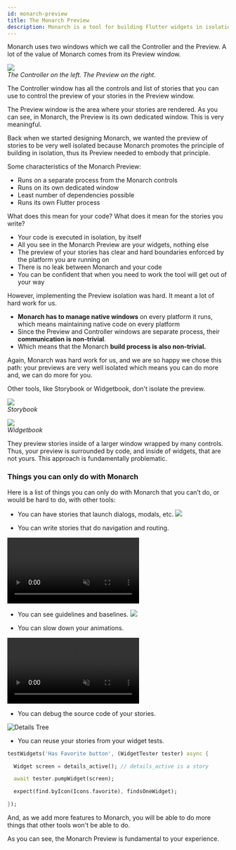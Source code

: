 ```yaml
---
id: monarch-preview
title: The Monarch Preview
description: Monarch is a tool for building Flutter widgets in isolation. It makes it easy to build, test and debug complex UIs.
---
```



Monarch uses two windows which we call the Controller and the Preview. A lot of the value of Monarch comes from its Preview window. 

![](/assets/preview/controller-and-preview.png)  
_The Controller on the left. The Preview on the right._

The Controller window has all the controls and list of stories that you can use to control the preview of your stories in the Preview window.

The Preview window is the area where your stories are rendered. As you can see, in Monarch, the Preview is its own dedicated window. This is very meaningful.

Back when we started designing Monarch, we wanted the preview of stories to be very well isolated because Monarch promotes the principle of building in isolation, thus its Preview needed to embody that principle.

Some characteristics of the Monarch Preview:
- Runs on a separate process from the Monarch controls
- Runs on its own dedicated window
- Least number of dependencies possible
- Runs its own Flutter process

What does this mean for your code? What does it mean for the stories you write?
- Your code is executed in isolation, by itself
- All you see in the Monarch Preview are your widgets, nothing else
- The preview of your stories has clear and hard boundaries enforced by the platform you are running on
- There is no leak between Monarch and your code
- You can be confident that when you need to work the tool will get out of your way

However, implementing the Preview isolation was hard. It meant a lot of hard work for us.
- **Monarch has to manage native windows** on every platform it runs, which means maintaining native code on every platform
- Since the Preview and Controller windows are separate process, their **communication** **is non-trivial**.
- Which means that the Monarch **build process is also non-trivial.**

Again, Monarch was hard work for us, and we are so happy we chose this path: your previews are very well isolated which means you can do more and, we can do more for you.

Other tools, like Storybook or Widgetbook, don't isolate the preview.

![](/assets/preview/storybook.png)  
_Storybook_

![](/assets/preview/widgetbook.png)  
_Widgetbook_

They preview stories inside of a larger window wrapped by many controls. Thus, your preview is surrounded by code, and inside of widgets, that are not yours. This approach is fundamentally problematic.

### Things you can only do with Monarch
Here is a list of things you can only do with Monarch that you can’t do, or would be hard to do, with other tools:

- You can have stories that launch dialogs, modals, etc.
![](/assets/preview/monarch-dialog.png)

- You can write stories that do navigation and routing.
<video autoPlay={true} muted={true} loop={true} playsInline={true}>
    <source src="/assets/preview/monarch-navigation.mp4" type="video/mp4" />
</video>

- You can see guidelines and baselines.
![](/assets/preview/monarch-guidelines.png)

- You can slow down your animations.
<video autoPlay={true} muted={true} loop={true} playsInline={true}>
    <source src="/assets/preview/monarch-slow-animations.mp4" type="video/mp4" />
</video>

- You can debug the source code of your stories.
<img className="docs-screenshot macos" alt="Details Tree" src={breakpoint} />

- You can reuse your stories from your widget tests.
```dart
testWidgets('Has Favorite button', (WidgetTester tester) async {

  Widget screen = details_active(); // details_active is a story

  await tester.pumpWidget(screen);

  expect(find.byIcon(Icons.favorite), findsOneWidget);

});
```

And, as we add more features to Monarch, you will be able to do more things that
other tools won't be able to do. 

As you can see, the Monarch Preview is fundamental to your experience.